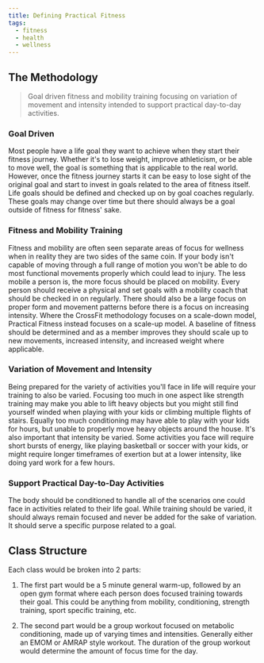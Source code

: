 ```yaml
---
title: Defining Practical Fitness
tags:
  - fitness
  - health
  - wellness
---
```


## The Methodology

> Goal driven fitness and mobility training focusing on variation of movement and intensity intended to support practical day-to-day activities.

### Goal Driven

Most people have a life goal they want to achieve when they start their fitness journey. Whether it's to lose weight, improve athleticism, or be able to move well, the goal is something that is applicable to the real world. However, once the fitness journey starts it can be easy to lose sight of the original goal and start to invest in goals related to the area of fitness itself. Life goals should be defined and checked up on by goal coaches regularly. These goals may change over time but there should always be a goal outside of fitness for fitness' sake.

### Fitness and Mobility Training

Fitness and mobility are often seen separate areas of focus for wellness when in reality they are two sides of the same coin. If your body isn't capable of moving through a full range of motion you won't be able to do most functional movements properly which could lead to injury. The less mobile a person is, the more focus should be placed on mobility. Every person should receive a physical and set goals with a mobility coach that should be checked in on regularly. There should also be a large focus on proper form and movement patterns before there is a focus on increasing intensity. Where the CrossFit methodology focuses on a scale-down model, Practical Fitness instead focuses on a scale-up model. A baseline of fitness should be determined and as a member improves they should scale up to new movements, increased intensity, and increased weight where applicable.

### Variation of Movement and Intensity

Being prepared for the variety of activities you'll face in life will require your training to also be varied. Focusing too much in one aspect like strength training may make you able to lift heavy objects but you might still find yourself winded when playing with your kids or climbing multiple flights of stairs. Equally too much conditioning may have able to play with your kids for hours, but unable to properly move heavy objects around the house. It's also important that intensity be varied. Some activities you face will require short bursts of energy, like playing basketball or soccer with your kids, or might require longer timeframes of exertion but at a lower intensity, like doing yard work for a few hours.

### Support Practical Day-to-Day Activities

The body should be conditioned to handle all of the scenarios one could face in activities related to their life goal. While training should be varied, it should always remain focused and never be added for the sake of variation. It should serve a specific purpose related to a goal.

## Class Structure

Each class would be broken into 2 parts:

1. The first part would be a 5 minute general warm-up, followed by an open gym format where each person does focused training towards their goal. This could be anything from mobility, conditioning, strength training, sport specific training, etc.

2. The second part would be a group workout focused on metabolic conditioning, made up of varying times and intensities. Generally either an EMOM or AMRAP style workout. The duration of the group workout would determine the amount of focus time for the day.
